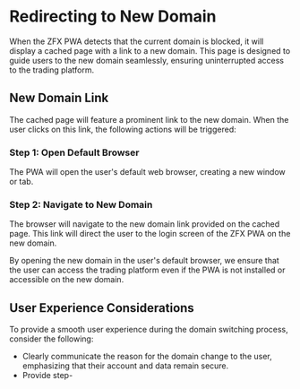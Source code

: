 
# Redirecting to New Domain

When the ZFX PWA detects that the current domain is blocked, it will display a cached page with a link to a new domain. This page is designed to guide users to the new domain seamlessly, ensuring uninterrupted access to the trading platform.

## New Domain Link

The cached page will feature a prominent link to the new domain. When the user clicks on this link, the following actions will be triggered:

<Steps>

### Step 1: Open Default Browser

The PWA will open the user's default web browser, creating a new window or tab.

### Step 2: Navigate to New Domain

The browser will navigate to the new domain link provided on the cached page. This link will direct the user to the login screen of the ZFX PWA on the new domain.

</Steps>

By opening the new domain in the user's default browser, we ensure that the user can access the trading platform even if the PWA is not installed or accessible on the new domain.

## User Experience Considerations

To provide a smooth user experience during the domain switching process, consider the following:

- Clearly communicate the reason for the domain change to the user, emphasizing that their account and data remain secure.
- Provide step-